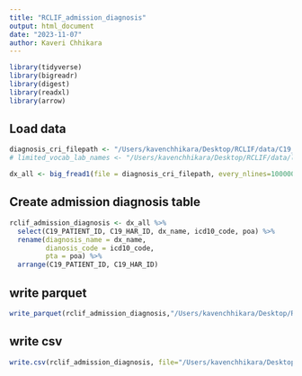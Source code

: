 ```yaml
---
title: "RCLIF_admission_diagnosis"
output: html_document
date: "2023-11-07"
author: Kaveri Chhikara
---
```

```r
library(tidyverse)
library(bigreadr)
library(digest)
library(readxl)
library(arrow)
```

## Load data

```r
diagnosis_cri_filepath <- "/Users/kavenchhikara/Desktop/RCLIF/data/C19_DX_LDS.txt"
# limited_vocab_lab_names <- "/Users/kavenchhikara/Desktop/RCLIF/data/labs_limited_vocab.xlsx"
```

```r
dx_all <- big_fread1(file = diagnosis_cri_filepath, every_nlines=10000000)
```

## Create admission diagnosis table 

```r
rclif_admission_diagnosis <- dx_all %>% 
  select(C19_PATIENT_ID, C19_HAR_ID, dx_name, icd10_code, poa) %>% 
  rename(diagnosis_name = dx_name, 
         dianosis_code = icd10_code,
         pta = poa) %>% 
  arrange(C19_PATIENT_ID, C19_HAR_ID)
```

## write parquet

```r
write_parquet(rclif_admission_diagnosis,"/Users/kavenchhikara/Desktop/RCLIF/output/RCLIF_admission_diagnosis.parquet")
```

## write csv

```r
write.csv(rclif_admission_diagnosis, file="/Users/kavenchhikara/Desktop/RCLIF/output/RCLIF_admission_diagnosis.csv")
```

